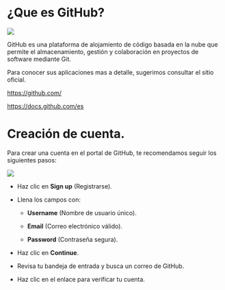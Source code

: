 # ¿Que es GitHub?

![](images/clipboard-774740840.png)

GitHub es una plataforma de alojamiento de código basada en la nube que permite el almacenamiento, gestión y colaboración en proyectos de software mediante Git.

Para conocer sus aplicaciones mas a detalle, sugerimos consultar el sitio oficial.

::: callout-note
<https://github.com/>

<https://docs.github.com/es>
:::

# Creación de cuenta.

Para crear una cuenta en el portal de GitHub, te recomendamos seguir los siguientes pasos:

![](images/clipboard-3908409118.png)

-   Haz clic en **Sign up** (Registrarse).

-   Llena los campos con:

    -   **Username** (Nombre de usuario único).

    -   **Email** (Correo electrónico válido).

    -   **Password** (Contraseña segura).

-   Haz clic en **Continue**.

<!-- -->

-   Revisa tu bandeja de entrada y busca un correo de GitHub.

-   Haz clic en el enlace para verificar tu cuenta.
